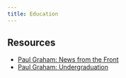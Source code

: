 ```yaml
---
title: Education
---
```


## Resources

- [Paul Graham: News from the Front](https://paulgraham.com/colleges.html)
- [Paul Graham: Undergraduation](https://paulgraham.com/college.html)